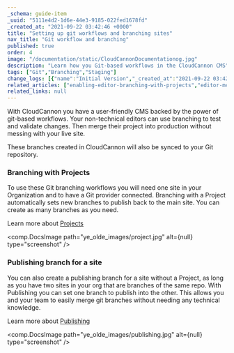 ```yaml
---
_schema: guide-item
_uuid: "5111e4d2-1d6e-44e3-9185-022fed1678fd"
_created_at: "2021-09-22 03:42:46 +0000"
title: "Setting up git workflows and branching sites"
nav_title: "Git workflow and branching"
published: true
order: 4
image: "/documentation/static/CloudCannonDocumentationog.jpg"
description: "Learn how you Git-based workflows in the CloudCannon CMS"
tags: ["Git","Branching","Staging"]
change_logs: [{"name":"Initial Version","_created_at":"2021-09-22 03:42:46 +0000"}]
related_articles: ["enabling-editor-branching-with-projects","editor-merging-and-pull-requests-with-publishing"]
related_links: null
---
```


With CloudCannon you have a user-friendly CMS backed by the power of git-based workflows. Your non-technical editors can use branching to test and validate changes. Then merge their project into production without messing with your live site.

These branches created in CloudCannon will also be synced to your Git repository.

### Branching with Projects
To use these Git branching workflows you will need one site in your Organization and to have a Git provider connected. Branching with a Project automatically sets new branches to publish back to the main site. You can create as many branches as you need.

Learn more about [Projects](/documentation/articles/enabling-editor-branching-with-projects/)

<comp.DocsImage path="ye_olde_images/project.jpg" alt={null} type="screenshot" />

### Publishing branch for a site
You can also create a publishing branch for a site without a Project, as long as you have two sites in your org that are branches of the same repo. With Publishing you can set one branch to publish into the other. This allows you and your team to easily merge git branches without needing any technical knowledge. 

Learn more about [Publishing](/documentation/articles/setting-up-a-publish-branch-with-merging-or-pull-requests/)

<comp.DocsImage path="ye_olde_images/publishing.jpg" alt={null} type="screenshot" />
